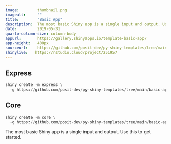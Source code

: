 ```yaml
---
image:        thumbnail.png
imagealt:     ""
title:        "Basic App"
description:  The most basic Shiny app is a single input and output. Use this to get started.
date:         2019-05-31
quarto-column-size: column-body
appurl:       https://gallery.shinyapps.io/template-basic-app/
app-height:   400px
sourceurl:    https://github.com/posit-dev/py-shiny-templates/tree/main/basic-app
shinylive:   https://rstudio.cloud/project/251957
---
```


::: {.panel-tabset .shiny-mode-tabset  group="shiny-app-mode"}

## Express 
``` python
shiny create -m express \
  -g https://github.com/posit-dev/py-shiny-templates/tree/main/basic-app
```
## Core
``` python
shiny create -m core \
  -g https://github.com/posit-dev/py-shiny-templates/tree/main/basic-app
```
:::


The most basic Shiny app is a single input and output. Use this to get started.


